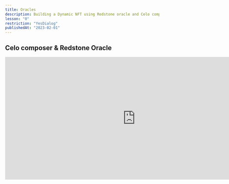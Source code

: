 ```yaml
---
title: Oracles
description: Building a Dynamic NFT using Redstone oracle and Celo composer.
lesson: "0"
restriction: "YesDialog"
publishedAt: "2023-02-01"
---
```


## Celo composer & Redstone Oracle

<iframe
  width="850"
  height="400"
  src="https://www.youtube.com/embed/tQj9Tu1K1WM"
  title="YouTube video player"
  frameborder="0"
  allow="accelerometer; autoplay; clipboard-write; encrypted-media; gyroscope; picture-in-picture; web-share"
  allowfullscreen
></iframe>

